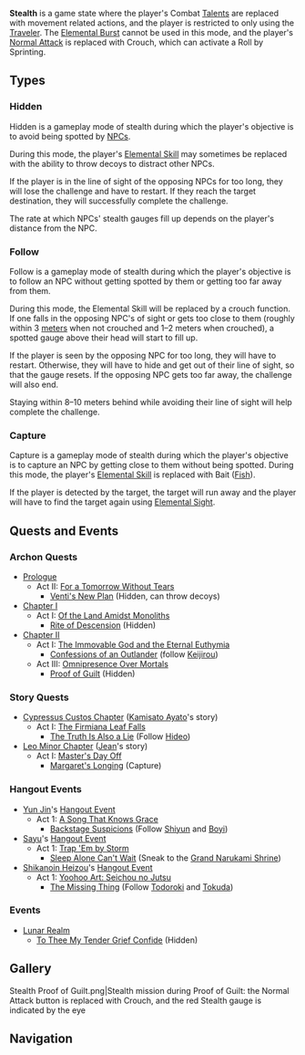 {{Community}}
{{Terminology Infobox
|image        = Stealth Lumine Sneaking.png
|type         = Game Systems
}}
'''Stealth''' is a game state where the player's Combat [[Talents]] are replaced with movement related actions, and the player is restricted to only using the [[Traveler]]. The [[Elemental Burst]] cannot be used in this mode, and the player's [[Normal Attack]] is replaced with Crouch, which can activate a Roll by Sprinting.

==Types==
===Hidden===
Hidden is a gameplay mode of stealth during which the player's objective is to avoid being spotted by [[NPCs]].

During this mode, the player's [[Elemental Skill]] may sometimes be replaced with the ability to throw decoys to distract other NPCs.

If the player is in the line of sight of the opposing NPCs for too long, they will lose the challenge and have to restart. If they reach the target destination, they will successfully complete the challenge.

The rate at which NPCs' stealth gauges fill up depends on the player's distance from the NPC.

===Follow===
Follow is a gameplay mode of stealth during which the player's objective is to follow an NPC without getting spotted by them or getting too far away from them.

During this mode, the Elemental Skill will be replaced by a crouch function. If one falls in the opposing NPC's of sight or gets too close to them (roughly within 3 [[Measurement|meters]] when not crouched and 1–2 meters when crouched), a spotted gauge above their head will start to fill up.

If the player is seen by the opposing NPC for too long, they will have to restart. Otherwise, they will have to hide and get out of their line of sight, so that the gauge resets. If the opposing NPC gets too far away, the challenge will also end.

Staying within 8–10 meters behind  while avoiding their line of sight will help complete the challenge.

===Capture===
Capture is a gameplay mode of stealth during which the player's objective is to capture an NPC by getting close to them without being spotted. During this mode, the player's [[Elemental Skill]] is replaced with Bait ([[Fish]]).

If the player is detected by the target, the target will run away and the player will have to find the target again using [[Elemental Sight]].

==Quests and Events==
===Archon Quests===
*[[Prologue]]
**Act II: [[For a Tomorrow Without Tears]]
***[[Venti's New Plan]] (Hidden, can throw decoys)
*[[Chapter I]]
**Act I: [[Of the Land Amidst Monoliths]]
***[[Rite of Descension]] (Hidden)
*[[Chapter II]]
**Act I: [[The Immovable God and the Eternal Euthymia]]
***[[Confessions of an Outlander]] (follow [[Keijirou]])
**Act III: [[Omnipresence Over Mortals]]
***[[Proof of Guilt]] (Hidden)

===Story Quests===
*[[Cypressus Custos Chapter]] ([[Kamisato Ayato]]'s story)
**Act I: [[The Firmiana Leaf Falls]]
***[[The Truth Is Also a Lie]] (Follow [[Hideo]])
*[[Leo Minor Chapter]] ([[Jean]]'s story)
**Act I: [[Master's Day Off]]
***[[Margaret's Longing]] (Capture)

===Hangout Events===
* [[Yun Jin]]'s [[Hangout Events|Hangout Event]]
** Act 1: [[A Song That Knows Grace]]
***[[Backstage Suspicions]] (Follow [[Shiyun]] and [[Boyi]])
* [[Sayu]]'s [[Hangout Events|Hangout Event]]
** Act 1: [[Trap 'Em by Storm]]
***[[Sleep Alone Can't Wait]] (Sneak to the [[Grand Narukami Shrine]])
* [[Shikanoin Heizou]]'s [[Hangout Events|Hangout Event]]
** Act 1: [[Yoohoo Art: Seichou no Jutsu]]
***[[The Missing Thing]] (Follow [[Todoroki]] and [[Tokuda]])

===Events===
*[[Lunar Realm]]
**[[To Thee My Tender Grief Confide]] (Hidden)

==Gallery==
<gallery hideaddbutton="true" captionalign="center">
Stealth Proof of Guilt.png|Stealth mission during Proof of Guilt: the Normal Attack button is replaced with Crouch, and the red Stealth gauge is indicated by the eye
</gallery>

==Navigation==
{{Combat Navbox}}